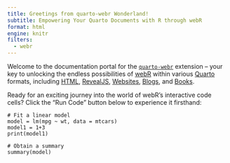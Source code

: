 ---
title: Greetings from quarto-webr Wonderland!
subtitle: Empowering Your Quarto Documents with R through webR
format: html
engine: knitr
filters:
  - webr
---

Welcome to the documentation portal for the [`quarto-webr`](https://github.com/coatless/quarto-webr) extension – your key to unlocking the endless possibilities of [webR](https://docs.r-wasm.org/webr/latest/) within various [Quarto](https://quarto.org/) formats, including [HTML](https://quarto.org/docs/output-formats/html-basics.html), [RevealJS](https://quarto.org/docs/presentations/revealjs/), [Websites](https://quarto.org/docs/websites/), [Blogs](https://quarto.org/docs/websites/website-blog.html), and [Books](https://quarto.org/docs/books).

Ready for an exciting journey into the world of webR's interactive code cells? Click the "Run Code" button below to experience it firsthand:

```{webr-r}
# Fit a linear model
model = lm(mpg ~ wt, data = mtcars)
model1 = 1+3
print(model1)

# Obtain a summary
summary(model)
```
